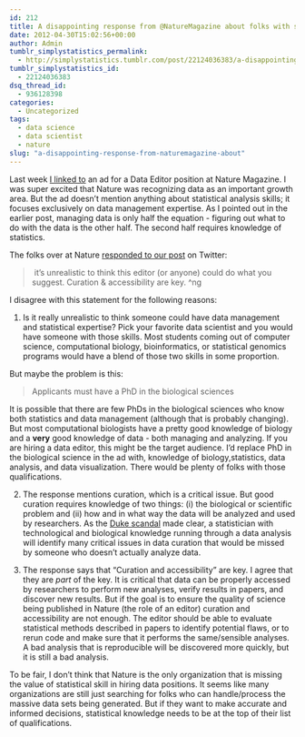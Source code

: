 ```yaml
---
id: 212
title: A disappointing response from @NatureMagazine about folks with statistical skills
date: 2012-04-30T15:02:56+00:00
author: Admin
tumblr_simplystatistics_permalink:
  - http://simplystatistics.tumblr.com/post/22124036383/a-disappointing-response-from-naturemagazine-about
tumblr_simplystatistics_id:
  - 22124036383
dsq_thread_id:
  - 936128398
categories:
  - Uncategorized
tags:
  - data science
  - data scientist
  - nature
slug: "a-disappointing-response-from-naturemagazine-about"
---
```

Last week <a href="http://simplystatistics.tumblr.com/post/21845976361/nature-is-hiring-a-data-editor-how-will-they-make" target="_blank">I linked to</a> an ad for a Data Editor position at Nature Magazine. I was super excited that Nature was recognizing data as an important growth area. But the ad doesn&#8217;t mention anything about statistical analysis skills; it focuses exclusively on data management expertise. As I pointed out in the earlier post, managing data is only half the equation - figuring out what to do with the data is the other half. The second half requires knowledge of statistics.

The folks over at Nature <a href="https://twitter.com/#!/NatureMagazine/status/195523909771198464" target="_blank">responded to our post</a> on Twitter:

> <span> it&#8217;s unrealistic to think this editor (or anyone) could do what you suggest. Curation & accessibility are key. ^ng</span>

I disagree with this statement for the following reasons:

1. Is it really unrealistic to think someone could have data management and statistical expertise? Pick your favorite data scientist and you would have someone with those skills. Most students coming out of computer science, computational biology, bioinformatics, or statistical genomics programs would have a blend of those two skills in some proportion. 

But maybe the problem is this:

> <span>Applicants must have a PhD in the biological sciences</span>

It is possible that there are few PhDs in the biological sciences who know both statistics and data management (although that is probably changing). But most computational biologists have a pretty good knowledge of biology and a **very** good knowledge of data - both managing and analyzing. If you are hiring a data editor, this might be the target audience. I&#8217;d replace PhD in the biological science in the ad with, knowledge of biology,statistics, data analysis, and data visualization. There would be plenty of folks with those qualifications.

2. The response mentions curation, which is a critical issue. But good curation requires knowledge of two things: (i) the biological or scientific problem and (ii) how and in what way the data will be analyzed and used by researchers. As the <a href="http://simplystatistics.tumblr.com/post/18378666076/the-duke-saga-starter-set" target="_blank">Duke scandal</a> made clear, a statistician with technological and biological knowledge running through a data analysis will identify many critical issues in data curation that would be missed by someone who doesn&#8217;t actually analyze data. 

3. The response says that &#8220;Curation and accessibility&#8221; are key. I agree that they are _part_ of the key. It is critical that data can be properly accessed by researchers to perform new analyses, verify results in papers, and discover new results. But if the goal is to ensure the quality of science being published in Nature (the role of an editor) curation and accessibility are not enough. The editor should be able to evaluate statistical methods described in papers to identify potential flaws, or to rerun code and make sure that it performs the same/sensible analyses. A bad analysis that is reproducible will be discovered more quickly, but it is still a bad analysis. 

To be fair, I don&#8217;t think that Nature is the only organization that is missing the value of statistical skill in hiring data positions. It seems like many organizations are still just searching for folks who can handle/process the massive data sets being generated. But if they want to make accurate and informed decisions, statistical knowledge needs to be at the top of their list of qualifications.  
